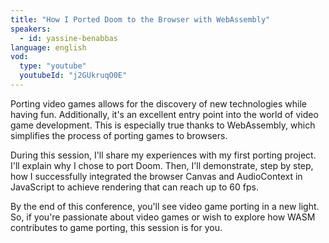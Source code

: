 ```yaml
---
title: "How I Ported Doom to the Browser with WebAssembly"
speakers:
  - id: yassine-benabbas
language: english
vod:
  type: "youtube"
  youtubeId: "j2GUkruqO0E"
---
```


Porting video games allows for the discovery of new technologies while having fun. Additionally, it's an excellent entry point into the world of video game development. This is especially true thanks to WebAssembly, which simplifies the process of porting games to browsers.

During this session, I'll share my experiences with my first porting project. I'll explain why I chose to port Doom. Then, I'll demonstrate, step by step, how I successfully integrated the browser Canvas and AudioContext in JavaScript to achieve rendering that can reach up to 60 fps.

By the end of this conference, you'll see video game porting in a new light. So, if you're passionate about video games or wish to explore how WASM contributes to game porting, this session is for you.
